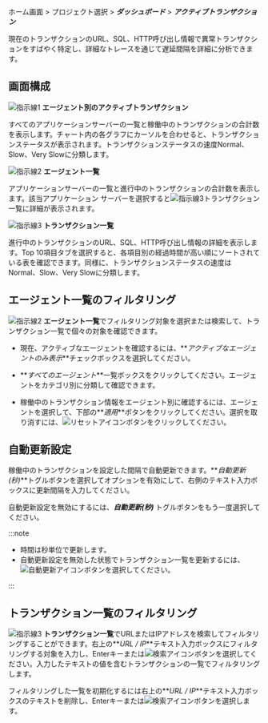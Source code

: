 ホーム画面 > プロジェクト選択 > **_ダッシュボード_** > **_アクティブトランザクション_**

現在のトランザクションのURL、SQL、HTTP呼び出し情報で異常トランザクションをすばやく特定し、詳細なトレースを通じて遅延間隔を詳細に分析できます。

## 画面構成

<ImgLang img='dashboard-active-transaction.png' desc='アクティブトランザクション' />

![指示線1](/img/number-01.png) **エージェント別のアクティブトランザクション**

すべてのアプリケーションサーバーの一覧と稼働中のトランザクションの合計数を表示します。チャート内の各グラフにカーソルを合わせると、トランザクションステータスが表示されます。トランザクションステータスの速度<span class='normal'>Normal</span>、<span class='slow'>Slow</span>、<span class='vslow'>Very Slow</span>に分類します。

![指示線2](/img/number-02.png) **エージェント一覧**

アプリケーションサーバーの一覧と進行中のトランザクションの合計数を表示します。該当アプリケーション サーバーを選択すると![指示線3](/img/number-03.png)トランザクション一覧に詳細が表示されます。

![指示線3](/img/number-03.png) **トランザクション一覧**

進行中のトランザクションのURL、SQL、HTTP呼び出し情報の詳細を表示します。Top 10項目タブを選択すると、各項目別の経過時間が高い順にソートされている表を確認できます。同様に、トランザクションステータスの速度は<span class='normal'>Normal</span>、<span class='slow'>Slow</span>、<span class='vslow'>Very Slow</span>に分類します。

## エージェント一覧のフィルタリング

![指示線2](/img/number-02.png) **エージェント一覧**でフィルタリング対象を選択または検索して、トランザクション一覧で個々の対象を確認できます。 

- 現在、アクティブなエージェントを確認するには、**_アクティブなエージェントのみ表示_**チェックボックスを選択してください。

- **_すべてのエージェント_**一覧ボックスをクリックしてください。エージェントをカテゴリ別に分類して確認できます。

- 稼働中のトランザクション情報をエージェント別に確認するには、エージェントを選択して、下部の**_適用_**ボタンをクリックしてください。選択を取り消すには、![リセットアイコン](/img/ico-reset.svg)ボタンをクリックしてください。

## 自動更新設定

稼働中のトランザクションを設定した間隔で自動更新できます。**_自動更新(秒)_**トグルボタンを選択してオプションを有効にして、右側のテキスト入力ボックスに更新間隔を入力してください。

自動更新設定を無効にするには、**_自動更新(秒)_** トグルボタンをもう一度選択してください。

:::note

- 時間は秒単位で更新します。
- 自動更新設定を無効した状態でトランザクション一覧を更新するには、![自動更新アイコン](/img/ico-refresh.png)ボタンを選択してください。

:::

## トランザクション一覧のフィルタリング

![指示線3](/img/number-03.png) **トランザクション一覧**でURLまたはIPアドレスを検索してフィルタリングすることができます。右上の**_URL / IP_**テキスト入力ボックスにフィルタリングする対象を入力し、Enterキーまたは![検索アイコン](/img/ico-search.svg)ボタンを選択してください。入力したテキストの値を含むトランザクションの一覧でフィルタリングします。

フィルタリングした一覧を初期化するには右上の**_URL / IP_**テキスト入力ボックスのテキストを削除し、Enterキーまたは![検索アイコン](/img/ico-search.svg)ボタンを選択します。
